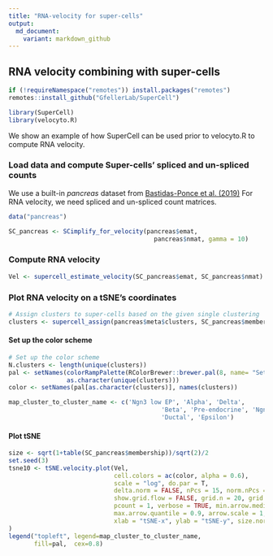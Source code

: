 ```yaml
---
title: "RNA-velocity for super-cells"
output:
  md_document:
    variant: markdown_github
---
```

## RNA velocity combining with super-cells

```r
if (!requireNamespace("remotes")) install.packages("remotes")
remotes::install_github("GfellerLab/SuperCell")

library(SuperCell)
library(velocyto.R)
```

We show an example of how SuperCell can be used prior to velocyto.R to compute RNA velocity.

### Load data and compute Super-cells' spliced and un-spliced counts



We use a built-in *pancreas* dataset from [Bastidas-Ponce et al. (2019)](https://journals.biologists.com/dev/article/146/12/dev173849/19483/Comprehensive-single-cell-mRNA-profiling-reveals-a) For RNA velocity, we need spliced and un-spliced count matrices.

```r
data("pancreas")
```

```r

SC_pancreas <- SCimplify_for_velocity(pancreas$emat, 
                                        pancreas$nmat, gamma = 10)
```

### Compute RNA velocity

```r
Vel <- supercell_estimate_velocity(SC_pancreas$emat, SC_pancreas$nmat)
```

### Plot RNA velocity on a tSNE's coordinates

```r
# Assign clusters to super-cells based on the given single clustering
clusters <- supercell_assign(pancreas$meta$clusters, SC_pancreas$membership)
```

#### Set up the color scheme
```r
# Set up the color scheme
N.clusters <- length(unique(clusters))
pal <- setNames(colorRampPalette(RColorBrewer::brewer.pal(8, name= "Set1"))(N.clusters), 
                as.character(unique(clusters))) 
color <- setNames(pal[as.character(clusters)], names(clusters))

map_cluster_to_cluster_name <- c('Ngn3 low EP', 'Alpha', 'Delta',
                                          'Beta', 'Pre-endocrine', 'Ngn3 high EP',
                                          'Ductal', 'Epsilon')
```

#### Plot tSNE
```r
size <- sqrt(1+table(SC_pancreas$membership))/sqrt(2)/2
set.seed(3)
tsne10 <- tSNE.velocity.plot(Vel, 
                             cell.colors = ac(color, alpha = 0.6), 
                             scale = "log", do.par = T,
                             delta.norm = FALSE, nPcs = 15, norm.nPcs = 15 * 10, perplexity = 50,
                             show.grid.flow = FALSE, grid.n = 20, grid.sd = NULL, min.grid.cell.mass = 1,
                             pcount = 1, verbose = TRUE, min.arrow.median.ratio = 1/10,
                             max.arrow.quantile = 0.9, arrow.scale = 1, arrow.lwd = 1,
                             xlab = "tSNE-x", ylab = "tSNE-y", size.norm = FALSE, cex = size
)
legend("topleft", legend=map_cluster_to_cluster_name,
       fill=pal,  cex=0.8)

```
